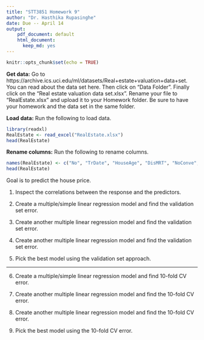 ```yaml
---
title: "STT3851 Homework 9"
author: "Dr. Hasthika Rupasinghe"
date: Due -- April 14
output: 
    pdf_document: default
    html_document:
      keep_md: yes
---
```


```r
knitr::opts_chunk$set(echo = TRUE)
```

**Get data:** Go to https://archive.ics.uci.edu/ml/datasets/Real+estate+valuation+data+set. You can read about the data set here. Then click on "Data Folder". Finally click on the "Real estate valuation data set.xlsx". Rename your file to "RealEstate.xlsx" and upload it to your Homework folder. Be sure to have your homework and the data set in the same folder. 

**Load data:** Run the following to load data.

```r
library(readxl)
RealEstate <- read_excel("RealEstate.xlsx")
head(RealEstate)
```

**Rename columns:** Run the following to rename columns.

```r
names(RealEstate) <- c("No", "TrDate", "HouseAge", "DisMRT", "NoConve", "lat", "lon", "Price")
head(RealEstate)
```

Goal is to predict the house price.

1) Inspect the correlations between the response and the predictors.

2) Create a multiple/simple linear regression model and find the validation set error.

3) Create another multiple linear regression model and find the validation set error.

4) Create another multiple linear regression model and find the validation set error.

5) Pick the best model using the validation set approach.

***

6) Create a multiple/simple linear regression model and find 10-fold CV error.

7) Create another multiple linear regression model and find the 10-fold CV error.

8) Create another multiple linear regression model and find the 10-fold CV error.

9) Pick the best model using the 10-fold CV error.

